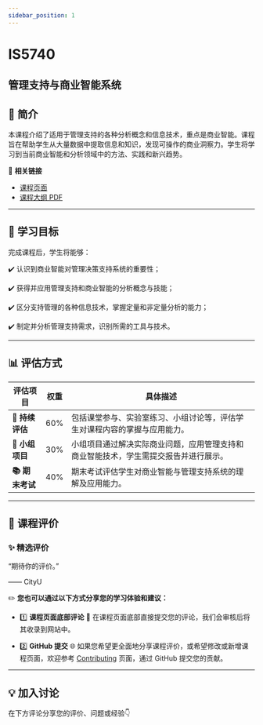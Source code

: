 ```yaml
---
sidebar_position: 1
---
```


# IS5740
## 管理支持与商业智能系统

## **📘 简介**
本课程介绍了适用于管理支持的各种分析概念和信息技术，重点是商业智能。课程旨在帮助学生从大量数据中提取信息和知识，发现可操作的商业洞察力。学生将学习到当前商业智能和分析领域中的方法、实践和新兴趋势。

🔗 **相关链接**
- [课程页面](https://www.cityu.edu.hk/catalogue/pg/202425/course/IS5740.htm)
- [课程大纲 PDF](https://www.cityu.edu.hk/catalogue/pg/202425/course/IS5740.pdf)

---

## **🎯 学习目标**

完成课程后，学生将能够：

✔️ 认识到商业智能对管理决策支持系统的重要性；

✔️ 获得并应用管理支持和商业智能的分析概念与技能；

✔️ 区分支持管理的各种信息技术，掌握定量和非定量分析的能力；

✔️ 制定并分析管理支持需求，识别所需的工具与技术。

---

## **📊 评估方式**

| **评估项目**          | **权重** | **具体描述**                                                                                       |
|----------------------|---------|---------------------------------------------------------------------------------------------------|
| **📄 持续评估**       | 60%     | 包括课堂参与、实验室练习、小组讨论等，评估学生对课程内容的掌握与应用能力。                      |
| **📝 小组项目**       | 30%     | 小组项目通过解决实际商业问题，应用管理支持和商业智能技术，学生需提交报告并进行展示。            |
| **📚 期末考试**       | 40%     | 期末考试评估学生对商业智能与管理支持系统的理解及应用能力。                                       |

---

## **💬 课程评价**

### ✨ **精选评价**
<div className={commentStyles.commentBox}>
    <p className={commentStyles.commentText}>
        “期待你的评价。”
    </p>
    <p className={commentStyles.commentAuthor}>—— CityU</p>
</div>

✏️ **您也可以通过以下方式分享您的学习体验和建议：**

- 1️⃣ **课程页面底部评论**
💬 在课程页面底部直接提交您的评论，我们会审核后将其收录到网站中。

- 2️⃣ **GitHub 提交**
🌐 如果您希望更全面地分享课程评价，或希望修改或新增课程页面，欢迎参考 [Contributing](https://penjc.github.io/CityU/contributing) 页面，通过 GitHub 提交您的贡献。


---

## **💡 加入讨论**

在下方评论分享您的评价、问题或经验👇
<Utterances />
